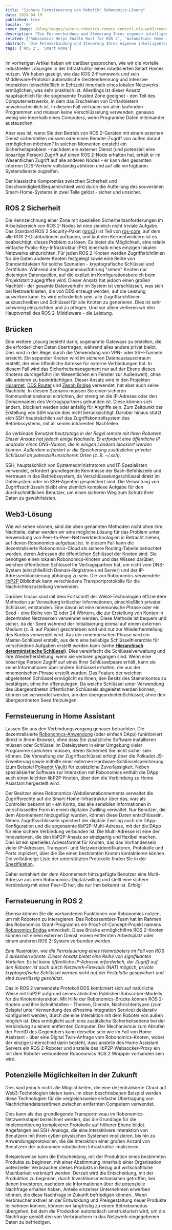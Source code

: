 ```yaml
---
title: "Sichere Fernsteuerung von Robotik: Robonomics-Lösung"
date: 2024-04-19
published: true
locale: 'de'
cover_image: /blog/images/secure-robotics-remote-control-via-web3/remote_control_cover.png
description: "Die Fernverbindung und Steuerung Ihres eigenen intelligenten Geräts ist eine sehr beliebte Funktion bei Benutzern. Allerdings bereitet eine solch banale Aufgabe immer noch vielen unerfahrenen Benutzern Schwierigkeiten - von der Überwindung von NAT bis hin zu Sicherheitsproblemen. In einem neuen Artikel zeigen wir, wie diese Schwierigkeiten mit Hilfe von Robonomics überwunden werden können."
related: ['Robonomics Helps Enable Rust for ROS 2', 'Automation: Home meets Industrial']
abstract: "Die Fernverbindung und Steuerung Ihres eigenen intelligenten Geräts ist eine sehr beliebte Funktion bei Benutzern. Allerdings bereitet eine solch banale Aufgabe immer noch vielen unerfahrenen Benutzern Schwierigkeiten - von der Überwindung von NAT bis hin zu Sicherheitsproblemen. In einem neuen Artikel zeigen wir, wie diese Schwierigkeiten mit Hilfe von Robonomics überwunden werden können."
tags: ['ROS 2', 'Smart Home']
---
```


Im vorherigen Artikel haben wir darüber gesprochen, wie wir die Vorteile industrieller Lösungen in der Infrastruktur eines robotisierten Smart Homes nutzen. Wir haben gezeigt, wie das ROS 2-Framework und sein Middleware-Protokoll automatische Geräteerkennung und intensive Interaktion (einschließlich in Echtzeit) innerhalb eines lokalen Netzwerks ermöglichen, was sehr praktisch ist. Allerdings ist dieser Ansatz hauptsächlich für die sogenannte Trusted Zone geeignet - den Teil des Computernetzwerks, in dem das Erscheinen von Drittanbietern unwahrscheinlich ist. In diesem Fall vertrauen wir allen laufenden Programmen und müssen keine Verschlüsselung verwenden, genauso wenig wie innerhalb eines Computers, wenn Programme Daten miteinander austauschen.

Aber was ist, wenn Sie den Betrieb von ROS 2-Geräten mit einem externen Dienst sicherstellen müssen oder einen Remote-Zugriff von außen darauf ermöglichen möchten? In solchen Momenten entsteht ein Sicherheitsproblem - nachdem ein externer Dienst (und potenziell eine bösartige Person) Zugriff auf einen ROS 2-Node erhalten hat, erhält er im Wesentlichen Zugriff auf alle anderen Nodes - er kann den gesamten internen DDS-Verkehr vollständig abhören und auf alle verfügbaren Systemdienste zugreifen.

Der klassische Kompromiss zwischen Sicherheit und Geschwindigkeit/Bequemlichkeit wird durch die Aufteilung des souveränen Smart-Home-Systems in zwei Teile gelöst - sicher und unsicher.

## ROS 2 Sicherheit

Die Kennzeichnung einer Zone mit speziellen Sicherheitsanforderungen im Arbeitsbereich von ROS 2-Nodes ist eine ziemlich nicht triviale Aufgabe. Das Standard ROS 2 Security-Paket ([sros2](https://docs.ros.org/de/rolling/Concepts/Intermediate/About-Security.html)) ist Teil von [ros-core](https://ros.org/reps/rep-2001.html#id32), auf dem alle ROS 2-Distributionen aufbauen, und laut den Kernentwicklern ist es beabsichtigt, dieses Problem zu lösen. Es bietet die Möglichkeit, eine relativ einfache Public-Key-Infrastruktur (PKI) innerhalb eines einzigen lokalen Netzwerks einzurichten. Für jeden ROS 2-Knoten werden Zugriffsrichtlinien für die Daten anderer Knoten festgelegt sowie eine Reihe von Standarddateien für solche Szenarien - kryptografische Schlüssel und Zertifikate. Während der Programmausführung "sehen" Knoten nur diejenigen Datenquellen, auf die explizit im Konfigurationsbereich beim Projektstart zugegriffen wird. Dieser Ansatz hat jedoch einen großen Nachteil - der gesamte Datenverkehr im System ist verschlüsselt, was sich bei Netzwerklasten, die von DDS erzeugt werden, auf die Leistung auswirken kann. Es wird erforderlich sein, alle Zugriffsrichtlinien auszuschreiben und Schlüssel für alle Knoten zu generieren. Dies ist sehr schwierig einzurichten und zu pflegen. Und vor allem verlieren wir den Hauptvorteil des ROS 2-Middleware - die Leistung.

## Brücken

Eine weitere Lösung besteht darin, sogenannte Gateways zu erstellen, die die erforderlichen Daten übertragen, während alles andere privat bleibt. Dies wird in der Regel durch die Verwendung von VPN- oder SSH-Tunneln erreicht. Ein separater Knoten wird im sicheren Datenaustauschraum erstellt, der eine öffentliche Adresse für externe Verbindungen hat. In diesem Fall wird das Sicherheitsmanagement nur auf der Ebene dieses Knotens durchgeführt (im Wesentlichen ein Fenster zur Außenwelt), ohne alle anderen zu beeinträchtigen. Dieser Ansatz wird in den Projekten [Husarnet](https://github.com/husarnet/husarnet), [DDS Router](https://github.com/eProsima/DDS-Router) und [Zenoh Bridge](https://github.com/eclipse-zenoh/zenoh-plugin-ros2dds) verwendet, hat aber auch seine Nachteile. In diesem Szenario müssen Sie einen sicheren Kommunikationskanal einrichten, der streng an die IP-Adresse oder den Domainnamen des Vertragspartners gebunden ist. Diese können sich ändern, blockiert werden oder anfällig für Angriffe sein. Zum Zeitpunkt der Erstellung von SSH wurde dies nicht berücksichtigt. Darüber hinaus stützt sich SSH hauptsächlich auf das Zugriffskontrollsystem des Betriebssystems, mit all seinen inhärenten Nachteilen.

<RbImage zoom src="/blog/images/secure-robotics-remote-control-via-web3/remote_control_legacy_approach.png" alt="Klassische Fernsteuerung über öffentliche IP und SSH/VPN" />

*So verbinden Benutzer heutzutage in der Regel remote mit ihren Robotern. Dieser Ansatz hat jedoch einige Nachteile. Er erfordert eine öffentliche IP und/oder einen DNS-Namen, die in einigen Ländern blockiert werden können. Außerdem erfordert er die Speicherung zusätzlicher privater Schlüssel an potenziell unsicheren Orten (z. B. ~/.ssh).*

SSH, hauptsächlich von Systemadministratoren und IT-Spezialisten verwendet, erfordert grundlegende Kenntnisse der Bash-Befehlszeile und Vertrauen in das Betriebssystem, da Verschlüsselungsschlüssel direkt im Dateisystem oder im SSH-Agenten gespeichert sind. Die Verwaltung von Zugriffsschlüsseln bleibt eine ziemlich komplexe Aufgabe für den durchschnittlichen Benutzer, um einen sicheren Weg zum Schutz ihrer Daten zu gewährleisten.

## Web3-Lösung

Wie wir sehen können, sind die oben genannten Methoden nicht ohne ihre Nachteile, daher werden wir eine mögliche Lösung für das Problem unter Verwendung von Peer-to-Peer-Netzwerktechnologien in Betracht ziehen, auf denen Robonomics aufgebaut ist. In diesem Fall kann die dezentralisierte Robonomics-Cloud als sichere Routing-Tabelle betrachtet werden, deren Adressen die öffentlichen Schlüssel der Knoten sind. Sie benötigen einen lokalen Robonomics-Knoten und das Wissen darüber, welchen öffentlichen Schlüssel Ihr Vertragspartner hat, um nicht vom DNS-System (einschließlich Domain-Registrare und Server) und der IP-Adressenblockierung abhängig zu sein. Die von Robonomics verwendete [libP2P](https://libp2p.io/) Bibliothek kann verschiedene Transportprotokolle für die Nachrichtenzustellung verwenden.

Darüber hinaus sind mit dem Fortschritt der Web3-Technologien effizientere Methoden zur Verwaltung kritischer Informationen, einschließlich privater Schlüssel, entstanden. Eine davon ist eine mnemonische Phrase oder ein Seed - eine Reihe von 12 oder 24 Wörtern, die zur Erstellung von Konten in dezentralen Netzwerken verwendet werden. Diese Methode ist bequem und sicher, da der Seed während der Initialisierung einmal auf einem externen Medium (z. B. auf Papier) geschrieben wird und nur zur Wiederherstellung des Kontos verwendet wird. Aus der mnemonischen Phrase wird ein Master-Schlüssel erstellt, aus dem eine beliebige Schlüsselhierarchie für verschiedene Aufgaben erstellt werden kann (siehe **[Hierarchisch deterministische Schlüssel](https://docs.substrate.io/reference/command-line-tools/subkey/#hierarchical-deterministic-keys)**). Dies vereinfacht die Schlüsselverwaltung und ihre Wiederherstellung, wenn sie verloren gegangen sind. Wenn eine bösartige Person Zugriff auf eines Ihrer Schlüsselpaare erhält, kann sie keine Informationen über andere Schlüssel erhalten, die aus der mnemonischen Phrase erstellt wurden. Das Feature der weichen abgeleiteten Schlüssel ermöglicht es Ihnen, den Besitz des Stammkontos zu bestätigen, ohne ihn offenzulegen. Da weiche Schlüssel unter Verwendung des übergeordneten öffentlichen Schlüssels abgeleitet werden können, können sie verwendet werden, um den übergeordnetenSchlüssel, ohne den übergeordneten Seed freizulegen.

## Fernsteuerung in Home Assistant

Lassen Sie uns den Verbindungsvorgang genauer betrachten. Die dezentralisierte [Robonomics-Anwendung](https://robonomics.app/) (oder einfach DApp) funktioniert direkt in Ihrem Browser, ohne dass Sie zusätzliche Software installieren müssen oder Schlüssel im Dateisystem in einer Umgebung vieler Programme speichern müssen, deren Sicherheit Sie nicht sicher sein können. Die Verwaltung der Zugriffsschlüssel erfolgt über die Polkadot JS-Erweiterung sowie mithilfe einer externen Hardware-Schlüsselspeicherung (zum Beispiel [Polkadot Vault](https://wiki.polkadot.network/docs/polkadot-vault)) für zusätzliche Zuverlässigkeit. Neben spezialisierter Software zur Interaktion mit Robonomics enthält die DApp auch einen leichten libP2P-Knoten, über den die Verbindung zu Home Assistant hergestellt wird.

<RbImage zoom src="/blog/images/secure-robotics-remote-control-via-web3/robonomics_home_assistant_usecase.png" alt="Home Assistant Fernsteuerung" />

Der Besitzer eines Robonomics-Webdienstabonnements verwaltet die Zugriffsrechte auf die Smart-Home-Infrastruktur über das, was als Controller bekannt ist - ein Konto, das alle sensiblen Informationen in verschlüsselter Form in einem digitalen Zwilling verwaltet. Nur Benutzer, die dem Abonnement hinzugefügt wurden, können diese Daten entschlüsseln. Neben Zugriffsschlüsseln speichert der digitale Zwilling auch die DApp-Konfiguration und die sogenannte libP2P-Multi-Adresse, mit der die DApp für eine sichere Verbindung verbunden ist. Die Multi-Adresse ist eine der Innovationen, die den libP2P-Ansatz so einzigartig und flexibel machen. Dies ist ein spezielles Adressformat für Knoten, das das Vorhandensein vieler IP-Adressen, Transport- und Netzwerkidentifikatoren, Protokolle und Ports impliziert, über die Sie einen bestimmten Knoten kontaktieren können. Die vollständige Liste der unterstützten Protokolle finden Sie in der [Spezifikation](https://github.com/multiformats/multiaddr/blob/master/protocols.csv).

Daher extrahiert der dem Abonnement hinzugefügte Benutzer eine Multi-Adresse aus dem Robonomics-Digitalzwilling und stellt eine sichere Verbindung mit einer Peer-ID her, die nur ihm bekannt ist. Erfolg!

## Fernsteuerung in ROS 2

Ebenso können Sie die vorhandenen Funktionen von Robonomics nutzen, um mit Robotern zu interagieren. Das Robossembler-Team hat im Rahmen des Robonomics Grant-Programms ein Proof-of-Concept-Projekt namens [Robonomics Bridge](https://gitlab.com/robossembler/robonomics_bridge) entwickelt. Diese Brücke ermöglichtIhre ROS 2-Knoten können mit einem externen Dienst, einem entfernten Arbeitsplatz oder einem anderen ROS 2-System verbunden werden.

<RbImage zoom src="/blog/images/secure-robotics-remote-control-via-web3/robonomics_ros2_usecase.png" alt="ROS 2 Remote Control with Robonomics" />

*Eine Illustration, wie die Fernsteuerung eines Heimroboters im Fall von ROS 2 aussehen könnte. Dieser Ansatz bietet eine Reihe von signifikanten Vorteilen: Es ist keine öffentliche IP-Adresse erforderlich, der Zugriff auf den Roboter ist auch durch Netzwerk-Firewalls (NAT) möglich, private kryptografische Schlüssel werden nicht auf der Festplatte gespeichert und sind zuverlässig geschützt.*

Das in ROS 2 verwendete Protokoll DDS kombiniert sich auf natürliche Weise mit libP2P aufgrund seines ähnlichen Publisher-Subscriber-Modells für die Knoteninteraktion. Mit Hilfe der Robonomics-Brücke können ROS 2-Knoten und ihre Schnittstellen - Themen, Dienste, Nachrichtentypen (zum Beispiel unter Verwendung des eProsima Integration Service) deklarativ konfiguriert werden, durch die eine Interaktion mit dem Roboter von außen möglich ist. Dies ermöglicht auch eine zusätzliche Sicherheitsebene bei der Verbindung zu einem entfernten Computer. Der Mechanismus zum Abrufen der PeerID des Gegenübers kann derselbe sein wie im Fall von Home Assistant - über eine Digital Twin-Anfrage vom Robonomics-Knoten, wobei der einzige Unterschied darin besteht, dass anstelle des Home Assistant Servers ein ROS 2-Roboter und anstelle des libP2P-Websocker-Proxy ein mit dem Roboter verbundener Robonomics ROS 2 Wrapper vorhanden sein wird.

## Potenzielle Möglichkeiten in der Zukunft

Dies sind jedoch nicht alle Möglichkeiten, die eine dezentralisierte Cloud auf Web3-Technologien bieten kann. Im oben beschriebenen Beispiel werden diese Technologien für die vergleichsweise einfache Übertragung von Nachrichtendatenströmen zwischen entfernten Computern verwendet.

Dies kann als das grundlegende Transportniveau im Robonomics-Netzwerkstapel bezeichnet werden, das die Grundlage für die Implementierung komplexerer Protokolle auf höherer Ebene bildet. Angefangen bei SSH-Analoga, die eine interaktivere Interaktion von Benutzern mit ihren cyber-physischen Systemen implizieren, bis hin zu Anwendungsprotokollen, die die Interaktion einer großen Anzahl von Benutzern der autonomen robotischen Infrastruktur implizieren.

Beispielsweise kann die Entscheidung, mit der Produktion eines bestimmten Produkts zu beginnen, mit einer Abstimmung innerhalb einer Organisation potenzieller Verbraucher dieses Produkts in Bezug auf wirtschaftliche Machbarkeit verknüpft werden. Derzeit wird die Entscheidung, mit der Produktion zu beginnen, durch Investitionsmechanismen getroffen, bei denen Investoren, nachdem sie Informationen über die potenzielle Nachfrage erhalten haben, Anteile einzelner Unternehmen erwerben können, die diese Nachfrage in Zukunft befriedigen können.. Wenn Verbraucher aktiver an der Entwicklung und Preisgestaltung neuer Produkte teilnehmen können, können wir langfristig zu einem Betriebsmodus übergehen, bei dem die Produktion automatisch umstrukturiert wird, um die Nachfrage gemäß den von Verbrauchern in das Netzwerk eingegebenen Daten zu befriedigen.